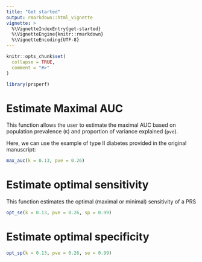 ```yaml
---
title: "Get started"
output: rmarkdown::html_vignette
vignette: >
  %\VignetteIndexEntry{get-started}
  %\VignetteEngine{knitr::rmarkdown}
  %\VignetteEncoding{UTF-8}
---
```


```r
knitr::opts_chunk$set(
  collapse = TRUE,
  comment = "#>"
)
```

```r
library(prsperf)
```

<!-- WARNING - This vignette is generated by {fusen} from /dev/auc.Rmd: do not edit by hand -->

<!-- 
Run this 'development' chunk

Store every call to library() that you need to run chunks line by line, as in a classical Rmd for analysis
-->


<!--

# Description of your package

This will fill the description of your package.
Fill and run the content of this chunk, before anything else. 

Note: when you will use other flat templates, this part will be in a separate file. Do not be surprised!
--> 


# Estimate Maximal AUC

This function allows the user to estimate the maximal AUC based on population prevalence (`K`) and proportion of variance explained (`pve`).


Here, we can use the example of type II diabetes provided in the original manuscript:

```r
max_auc(k = 0.13, pve = 0.26)
```

  

  
  

# Estimate optimal sensitivity

This function estimates the optimal (maximal or minimal) sensitivity of a PRS


```r
opt_se(k = 0.13, pve = 0.26, sp = 0.99)
```

  

  

# Estimate optimal specificity

    

  

```r
opt_sp(k = 0.13, pve = 0.26, se = 0.99)
```

  

  


<!-- 

# Inflate your package

You're one inflate from paper to box.
Build your package from this very Rmd using `fusen::inflate()` 
-->



<!-- 
- Verify your `"DESCRIPTION"` file has been updated
- Verify your function is in `"R/"` directory
- Verify your test is in `"tests/testthat/"` directory
- Verify this Rmd appears in `"vignettes/"` directory 
-->

